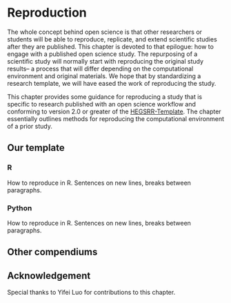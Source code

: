 # Reproduction

The whole concept behind open science is that other researchers or students will be able to reproduce, replicate, and extend scientific studies after they are published.
This chapter is devoted to that epilogue: how to engage with a published open science study.
The repurposing of a scientific study will normally start with reproducing the original study results-- a process that will differ depending on the computational environment and original materials.
We hope that by standardizing a research template, we will have eased the work of reproducing the study.

This chapter provides some guidance for reproducing a study that is specific to research published with an open science workflow and conforming to version 2.0 or greater of the [HEGSRR-Template](https://www.github.com/HEGSRR/HEGSRR-Template).
The chapter essentially outlines methods for reproducing the computational environment of a prior study.

## Our template

### R

How to reproduce in R.
Sentences on new lines, breaks between paragraphs.

### Python

How to reproduce in R.
Sentences on new lines, breaks between paragraphs.

## Other compendiums

## Acknowledgement

Special thanks to Yifei Luo for contributions to this chapter.
